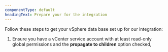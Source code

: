 ```yaml
---
componentType: default
headingText: Prepare your for the integration
---
```


Follow these steps to get your vSphere data base set up for our integration:

1. Ensure you have a vCenter service account with at least read-only global permissions and the **propagate to children** option checked,
